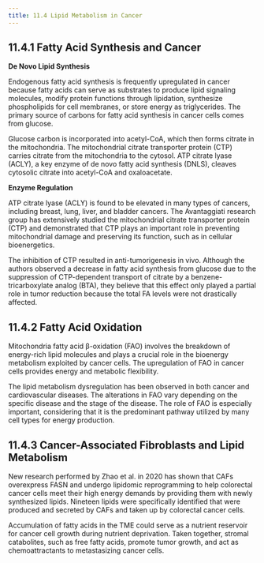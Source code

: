 ```yaml
---
title: 11.4 Lipid Metabolism in Cancer
---
```



## 11.4.1 Fatty Acid Synthesis and Cancer

**De Novo Lipid Synthesis**

Endogenous fatty acid synthesis is frequently upregulated in cancer because fatty acids can serve as substrates to produce lipid signaling molecules, modify protein functions through lipidation, synthesize phospholipids for cell membranes, or store energy as triglycerides. The primary source of carbons for fatty acid synthesis in cancer cells comes from glucose.

Glucose carbon is incorporated into acetyl-CoA, which then forms citrate in the mitochondria. The mitochondrial citrate transporter protein (CTP) carries citrate from the mitochondria to the cytosol. ATP citrate lyase (ACLY), a key enzyme of de novo fatty acid synthesis (DNLS), cleaves cytosolic citrate into acetyl-CoA and oxaloacetate.

**Enzyme Regulation**

ATP citrate lyase (ACLY) is found to be elevated in many types of cancers, including breast, lung, liver, and bladder cancers. The Avantaggiati research group has extensively studied the mitochondrial citrate transporter protein (CTP) and demonstrated that CTP plays an important role in preventing mitochondrial damage and preserving its function, such as in cellular bioenergetics.

The inhibition of CTP resulted in anti-tumorigenesis in vivo. Although the authors observed a decrease in fatty acid synthesis from glucose due to the suppression of CTP-dependent transport of citrate by a benzene-tricarboxylate analog (BTA), they believe that this effect only played a partial role in tumor reduction because the total FA levels were not drastically affected.

## 11.4.2 Fatty Acid Oxidation

Mitochondria fatty acid β-oxidation (FAO) involves the breakdown of energy-rich lipid molecules and plays a crucial role in the bioenergy metabolism exploited by cancer cells. The upregulation of FAO in cancer cells provides energy and metabolic flexibility.

The lipid metabolism dysregulation has been observed in both cancer and cardiovascular diseases. The alterations in FAO vary depending on the specific disease and the stage of the disease. The role of FAO is especially important, considering that it is the predominant pathway utilized by many cell types for energy production.

## 11.4.3 Cancer-Associated Fibroblasts and Lipid Metabolism

New research performed by Zhao et al. in 2020 has shown that CAFs overexpress FASN and undergo lipidomic reprogramming to help colorectal cancer cells meet their high energy demands by providing them with newly synthesized lipids. Nineteen lipids were specifically identified that were produced and secreted by CAFs and taken up by colorectal cancer cells.

Accumulation of fatty acids in the TME could serve as a nutrient reservoir for cancer cell growth during nutrient deprivation. Taken together, stromal catabolites, such as free fatty acids, promote tumor growth, and act as chemoattractants to metastasizing cancer cells.
